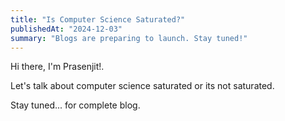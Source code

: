 ```yaml
---
title: "Is Computer Science Saturated?"
publishedAt: "2024-12-03"
summary: "Blogs are preparing to launch. Stay tuned!"
---
```


Hi there, I'm Prasenjit!.

Let's talk about computer science saturated or its not saturated.

Stay tuned... for complete blog.
